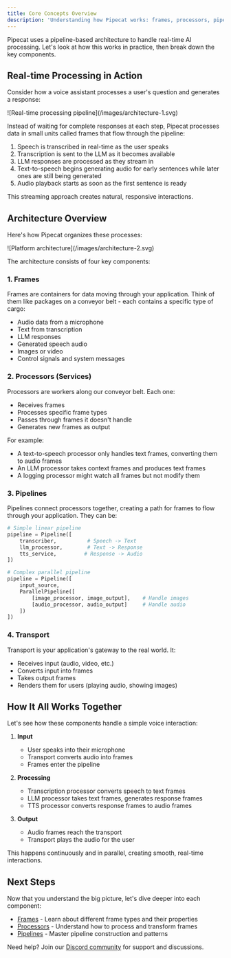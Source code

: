 ```yaml
---
title: Core Concepts Overview
description: 'Understanding how Pipecat works: frames, processors, pipelines, and transport.'
---
```


Pipecat uses a pipeline-based architecture to handle real-time AI processing. Let's look at how this works in practice, then break down the key components.

## Real-time Processing in Action

Consider how a voice assistant processes a user's question and generates a response:

<Frame>![Real-time processing pipeline](/images/architecture-1.svg)</Frame>

Instead of waiting for complete responses at each step, Pipecat processes data in small units called frames that flow through the pipeline:

1. Speech is transcribed in real-time as the user speaks
2. Transcription is sent to the LLM as it becomes available
3. LLM responses are processed as they stream in
4. Text-to-speech begins generating audio for early sentences while later ones are still being generated
5. Audio playback starts as soon as the first sentence is ready

This streaming approach creates natural, responsive interactions.

## Architecture Overview

Here's how Pipecat organizes these processes:

<Frame>![Platform architecture](/images/architecture-2.svg)</Frame>

The architecture consists of four key components:

### 1. Frames

Frames are containers for data moving through your application. Think of them like packages on a conveyor belt - each contains a specific type of cargo:

- Audio data from a microphone
- Text from transcription
- LLM responses
- Generated speech audio
- Images or video
- Control signals and system messages

### 2. Processors (Services)

Processors are workers along our conveyor belt. Each one:

- Receives frames
- Processes specific frame types
- Passes through frames it doesn't handle
- Generates new frames as output

For example:

- A text-to-speech processor only handles text frames, converting them to audio frames
- An LLM processor takes context frames and produces text frames
- A logging processor might watch all frames but not modify them

### 3. Pipelines

Pipelines connect processors together, creating a path for frames to flow through your application. They can be:

```python
# Simple linear pipeline
pipeline = Pipeline([
    transcriber,          # Speech -> Text
    llm_processor,        # Text -> Response
    tts_service,         # Response -> Audio
])

# Complex parallel pipeline
pipeline = Pipeline([
    input_source,
    ParallelPipeline([
        [image_processor, image_output],    # Handle images
        [audio_processor, audio_output]     # Handle audio
    ])
])
```

### 4. Transport

Transport is your application's gateway to the real world. It:

- Receives input (audio, video, etc.)
- Converts input into frames
- Takes output frames
- Renders them for users (playing audio, showing images)

## How It All Works Together

Let's see how these components handle a simple voice interaction:

1. **Input**

   - User speaks into their microphone
   - Transport converts audio into frames
   - Frames enter the pipeline

2. **Processing**

   - Transcription processor converts speech to text frames
   - LLM processor takes text frames, generates response frames
   - TTS processor converts response frames to audio frames

3. **Output**
   - Audio frames reach the transport
   - Transport plays the audio for the user

This happens continuously and in parallel, creating smooth, real-time interactions.

## Next Steps

Now that you understand the big picture, let's dive deeper into each component:

- [Frames](/core-concepts/frames) - Learn about different frame types and their properties
- [Processors](/core-concepts/processors) - Understand how to process and transform frames
- [Pipelines](/core-concepts/pipelines) - Master pipeline construction and patterns

Need help? Join our [Discord community](https://discord.gg/pipecat) for support and discussions.
